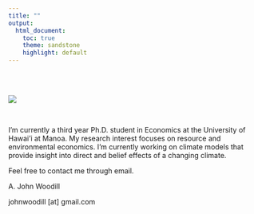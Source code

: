 ```yaml
---
title: ""
output:
  html_document:
    toc: true
    theme: sandstone
    highlight: default
---
```


<br>
<br>

![](images/john.png) 

<br>

I'm currently a third year Ph.D. student in Economics at the University of Hawai'i at Manoa. My research interest focuses on resource and environmental economics. I'm currently working on climate models that provide insight into direct and belief effects of a changing climate.

Feel free to contact me through email.

A. John Woodill

johnwoodill [at] gmail.com